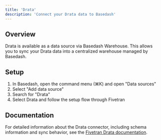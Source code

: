 ```yaml
---
title: 'Drata'
description: 'Connect your Drata data to Basedash'
---
```


## Overview

Drata is available as a data source via Basedash Warehouse. This allows you to sync your Drata data into a centralized warehouse managed by Basedash.

## Setup

1. In Basedash, open the command menu (⌘K) and open "Data sources"
2. Select "Add data source"
3. Search for "Drata"
4. Select Drata and follow the setup flow through Fivetran

## Documentation

For detailed information about the Drata connector, including schema information and sync behavior, see the [Fivetran Drata documentation](https://fivetran.com/docs/connectors/applications/drata).
